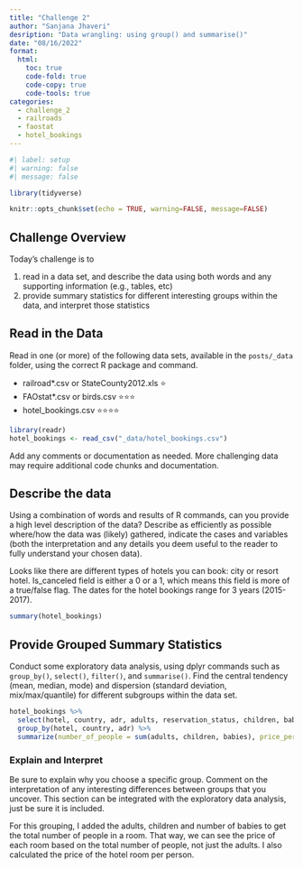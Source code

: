 ```yaml
---
title: "Challenge 2"
author: "Sanjana Jhaveri"
desription: "Data wrangling: using group() and summarise()"
date: "08/16/2022"
format:
  html:
    toc: true
    code-fold: true
    code-copy: true
    code-tools: true
categories:
  - challenge_2
  - railroads
  - faostat
  - hotel_bookings
---
```


```r
#| label: setup
#| warning: false
#| message: false

library(tidyverse)

knitr::opts_chunk$set(echo = TRUE, warning=FALSE, message=FALSE)
```

## Challenge Overview

Today's challenge is to

1)  read in a data set, and describe the data using both words and any supporting information (e.g., tables, etc)
2)  provide summary statistics for different interesting groups within the data, and interpret those statistics

## Read in the Data

Read in one (or more) of the following data sets, available in the `posts/_data` folder, using the correct R package and command.

-   railroad\*.csv or StateCounty2012.xls ⭐
-   FAOstat\*.csv or birds.csv ⭐⭐⭐
-   hotel_bookings.csv ⭐⭐⭐⭐

```r
library(readr)
hotel_bookings <- read_csv("_data/hotel_bookings.csv")

```

Add any comments or documentation as needed. More challenging data may require additional code chunks and documentation.

## Describe the data

Using a combination of words and results of R commands, can you provide a high level description of the data? Describe as efficiently as possible where/how the data was (likely) gathered, indicate the cases and variables (both the interpretation and any details you deem useful to the reader to fully understand your chosen data).

Looks like there are different types of hotels you can book: city or resort hotel. Is_canceled field is either a 0 or a 1, which means this field is more of a true/false flag. The dates for the hotel bookings range for 3 years (2015-2017).

```r
summary(hotel_bookings)
```

## Provide Grouped Summary Statistics

Conduct some exploratory data analysis, using dplyr commands such as `group_by()`, `select()`, `filter()`, and `summarise()`. Find the central tendency (mean, median, mode) and dispersion (standard deviation, mix/max/quantile) for different subgroups within the data set.

```r
hotel_bookings %>%
  select(hotel, country, adr, adults, reservation_status, children, babies) %>%
  group_by(hotel, country, adr) %>%
  summarize(number_of_people = sum(adults, children, babies), price_per_person = (adr/number_of_people)) %>%
```

### Explain and Interpret

Be sure to explain why you choose a specific group. Comment on the interpretation of any interesting differences between groups that you uncover. This section can be integrated with the exploratory data analysis, just be sure it is included.

For this grouping, I added the adults, children and number of babies to get the total number of people in a room. That way, we can see the price of each room based on the total number of people, not just the adults. I also calculated the price of the hotel room per person.


